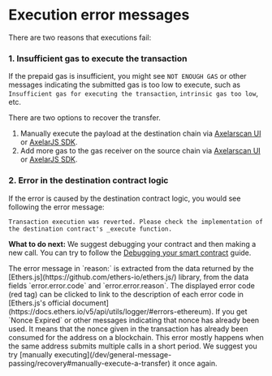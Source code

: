 # Execution error messages


There are two reasons that executions fail:

### 1. Insufficient gas to execute the transaction

If the prepaid gas is insufficient, you might see `NOT ENOUGH GAS` or other messages indicating the submitted gas is too low to execute, such as `Insufficient gas for executing the transaction`, `intrinsic gas too low`, etc.

There are two options to recover the transfer.

1. Manually execute the payload at the destination chain via [Axelarscan UI](/dev/general-message-passing/recovery#manually-execute-a-transfer) or [AxelarJS SDK](/dev/axelarjs-sdk/tx-status-query-recovery#1-execute-manually).
2. Add more gas to the gas receiver on the source chain via [Axelarscan UI](/dev/general-message-passing/recovery#increase-gas-payment-to-the-gas-receiver-on-the-source-chain) or [AxelarJS SDK](/dev/axelarjs-sdk/tx-status-query-recovery#2-increase-gas-payment).

### 2. Error in the destination contract logic

If the error is caused by the destination contract logic, you would see following the error message:

```
Transaction execution was reverted. Please check the implementation of the destination contract's _execute function.
```

**What to do next:** We suggest debugging your contract and then making a new call. You can try to follow the [Debugging your smart contract](../debug/debugging-your-smart-contract) guide.

<Callout emoji="ℹ️">
  The error message in `reason:` is extracted from the data returned by the [Ethers.js](https://github.com/ethers-io/ethers.js/) library, from the data fields `error.error.code` and `error.error.reason`. The displayed error code (red tag) can be clicked to link to the description of each error code in [Ethers.js's official document](https://docs.ethers.io/v5/api/utils/logger/#errors-ethereum).
</Callout>

<Callout emoji="ℹ️">
  If you get `Nonce Expired` or other messages indicating that nonce has already been used. It means that the nonce given in the transaction has already been consumed for the address on a blockchain. This error mostly happens when the same address submits multiple calls in a short period. We suggest you try [manually executing](/dev/general-message-passing/recovery#manually-execute-a-transfer) it once again.
</Callout>
